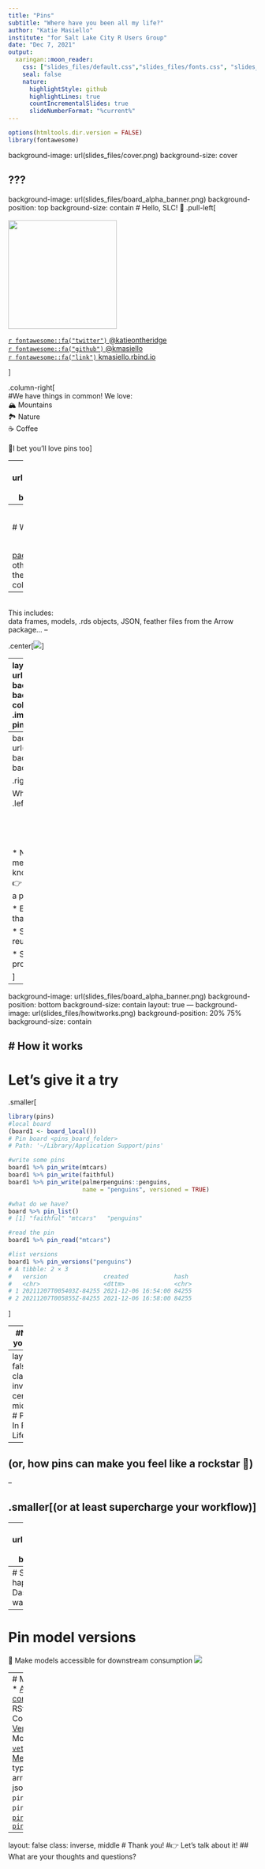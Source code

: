 ```yaml
---
title: "Pins"
subtitle: "Where have you been all my life?"
author: "Katie Masiello"
institute: "for Salt Lake City R Users Group"
date: "Dec 7, 2021"
output:
  xaringan::moon_reader:
    css: ["slides_files/default.css","slides_files/fonts.css", "slides_files/custom.css"]
    seal: false
    nature:
      highlightStyle: github
      highlightLines: true
      countIncrementalSlides: true
      slideNumberFormat: "%current%"
---
```

```r
options(htmltools.dir.version = FALSE)
library(fontawesome)
```

background-image: url(slides_files/cover.png)
background-size: cover
 
???
---
background-image: url(slides_files/board_alpha_banner.png)
background-position: top
background-size: contain
# Hello, SLC! 👋
.pull-left[
<br><br>
<img src="slides_files/avatar.png" height="220px"/>   

[`r fontawesome::fa("twitter")` @katieontheridge](http://twitter.com/katieontheridge)  
[`r fontawesome::fa("github")` @kmasiello](http://github.com/kmasiello)  
[`r fontawesome::fa("link")` kmasiello.rbind.io](https://kmasiello.rbind.io) 
  

  
]  

.column-right[ 
<br>
#We have things in common! 
We love:  
🏔 Mountains <br>
🏞️ Nature <br>
☕ Coffee  <br><br>
📍I bet you'll love pins too
]

---
background-image: url(slides_files/board_alpha_banner.png)
background-position: bottom
background-size: contain
layout: true
---
# What are <img src="slides_files/pins.png" height="90px" style="vertical-align:middle"/> ?
> The [pins package](pins.rstudio.com) publishes data, models, and other R objects, making it easy to share them across projects and with your colleagues.

--

<br>
This includes:  
data frames, models, .rds objects, JSON, feather files from the Arrow package...
--
  
 
.center[<img src="slides_files/pickle.gif">]

---
layout: false
background-image: url(slides_files/board_alpha_side.png)
background-position: left
background-size: contain
.left-column-impact[
.impactNum[5]<br>
.impactText[signs you might want a pin]

]

.right-column[
<br><br><br><br>

* Do you rely on `read_csv()` to bring in emailed data?  🙋

* Have you lost track of what version is which? *Was it* `dataFINALfinal.csv` *or*  `dataFINALv2.csv`? 🤔

* Do you need to reuse the same data or object across multiple projects or with other people? 👈

* Are you redeploying your app every time the supporting data is updated? 😱

* *"Ick — this workflow! There's got to be a better way!"*

]


---
background-image: url(slides_files/board_alpha_side.png)
background-position: right
background-size: contain

.right-column-impact[
.impactText[

What makes a .larger[good pin?]
]
]   
.left-column-wide[
<br><br><br><br><br>
* Not *too* big — a few hundred megabytes is plenty (though I've been known to push it 😉)  <br>
👉 if it's too big for Excel, it's too big for a pin

* Ephemeral data or reference tables that don't merit being in a database

* Something that needs to be shared or reused

* Something that can be programatically regenerated  

]
---
background-image: url(slides_files/board_alpha_banner.png)
background-position: bottom
background-size: contain
layout: true
---
background-image: url(slides_files/howitworks.png)
background-position: 20% 75%
background-size: contain

# How it works
---
# Let's give it a try
.smaller[
```r
library(pins)
#local board
(board1 <- board_local())
# Pin board <pins_board_folder>
# Path: '~/Library/Application Support/pins'

#write some pins
board1 %>% pin_write(mtcars)
board1 %>% pin_write(faithful)
board1 %>% pin_write(palmerpenguins::penguins, 
                     name = "penguins", versioned = TRUE)

#what do we have?
board %>% pin_list()
# [1] "faithful" "mtcars"   "penguins"

#read the pin
board1 %>% pin_read("mtcars")

#list versions
board1 %>% pin_versions("penguins")
# A tibble: 2 × 3
#   version                created             hash
#   <chr>                  <dttm>              <chr>
# 1 20211207T005403Z-84255 2021-12-06 16:54:00 84255
# 2 20211207T005855Z-84255 2021-12-06 16:58:00 84255

```

]

---
#Now you try
```r
library(pins)

# My content is shared here
board <- board_rsconnect(
  server = "https://colorado.rstudio.com/rsc") 

 
# Read the data
pin_read(board, "katie/penguins")


```

### 🐧 : preview the pin at https://colorado.rstudio.com/rsc/example_pin/

---
layout: false
class: inverse, center, middle
# Pins In Real Life

--

## (or, how pins can make you feel like a rockstar 🤩)  

--

## .smaller[(or at least supercharge your workflow)]

---
background-image: url(slides_files/board_alpha_banner.png)
background-position: bottom
background-size: contain
layout: true
---
# Schedule updates to your pin
💪 Updates happen outside of the Shiny process  
💪 Dashboard users have fresh data without waiting for the ETL
<img src="slides_files/irl-scheduled.png">

---
# Pin model versions
💪 Make models accessible for downstream consumption 
<img src="slides_files/irl-model.png">

---
# Miscellanea 
* [Access controls](https://docs.rstudio.com/connect/user/content-settings/#content-access) on RStudio Connect
* [Versioning](https://pins.rstudio.com/articles/pins.html#versioning-1)
* ModelOps with [`vetiver`](https://vetiver.tidymodels.org/)
* [Metadata](https://pins.rstudio.com/articles/pins.html#metadata-1)
* pin types: rds, qs, arrow, csv, json
* `pin_write()` & `pin_read()` vs [`pin_upload()` & `pin_download()`](https://pins.rstudio.com/articles/pins.html#reading-and-writing-files-1) 

---
layout: false
class: inverse, middle
# Thank you! 
#👉 Let's talk about it! 
## What are your thoughts and questions?


